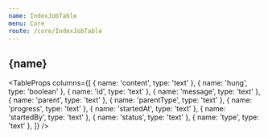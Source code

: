 ```yaml
---
name: IndexJobTable
menu: Core
route: /core/IndexJobTable
---
```




<h2>{name}</h2>

<TableProps
  columns={[
    { name: 'content', type: 'text' },
    { name: 'hung', type: 'boolean' },
    { name: 'id', type: 'text' },
    { name: 'message', type: 'text' },
    { name: 'parent', type: 'text' },
    { name: 'parentType', type: 'text' },
    { name: 'progress', type: 'text' },
    { name: 'startedAt', type: 'text' },
    { name: 'startedBy', type: 'text' },
    { name: 'status', type: 'text' },
    { name: 'type', type: 'text' },
  ]}
/>
